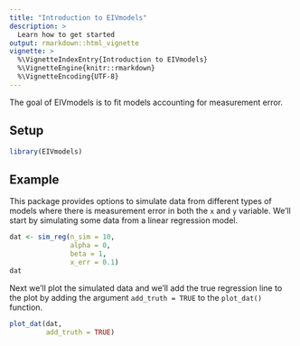 ```yaml
---
title: "Introduction to EIVmodels"
description: >
  Learn how to get started
output: rmarkdown::html_vignette
vignette: >
  %\VignetteIndexEntry{Introduction to EIVmodels}
  %\VignetteEngine{knitr::rmarkdown}
  %\VignetteEncoding{UTF-8}
---
```


The goal of EIVmodels is to fit models accounting for measurement error. 

## Setup

```r
library(EIVmodels)
```

## Example 

This package provides options to simulate data from different types of models where there is measurement error in both the `x` and `y` variable. We'll start by simulating some data from a linear regression model. 

```r
dat <- sim_reg(n_sim = 10,
               alpha = 0,
               beta = 1,
               x_err = 0.1)
dat
```

Next we'll plot the simulated data and we'll add the true regression line to the plot by adding the argument `add_truth = TRUE` to the `plot_dat()` function. 

```r
plot_dat(dat,
         add_truth = TRUE)
```
